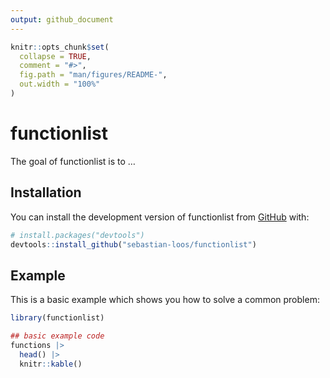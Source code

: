 ```yaml
---
output: github_document
---
```


<!-- README.md is generated from README.Rmd. Please edit that file -->

```r
knitr::opts_chunk$set(
  collapse = TRUE,
  comment = "#>",
  fig.path = "man/figures/README-",
  out.width = "100%"
)
```

# functionlist

<!-- badges: start -->
<!-- badges: end -->

The goal of functionlist is to ...

## Installation

You can install the development version of functionlist from [GitHub](https://github.com/) with:

``` r
# install.packages("devtools")
devtools::install_github("sebastian-loos/functionlist")
```

## Example

This is a basic example which shows you how to solve a common problem:

```r
library(functionlist)

## basic example code
functions |>
  head() |>
  knitr::kable()
```

